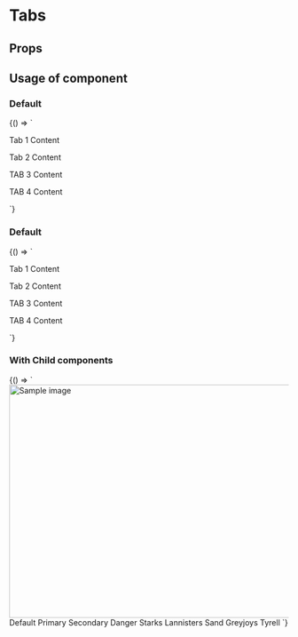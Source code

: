 
# Tabs
<Meta
  title='Tabs'
  component='fw-tabs'
   />

## Props

<Props of="fw-tabs"/>

## Usage of component

### Default
<Preview>
<Story name='Default'>{() => `
<fw-tabs>
  <fw-tab tab-header ="Tab 1">
    <section>
        <p>Tab 1 Content</P>
    </section>
  </fw-tab>
  <fw-tab tab-header="Tab 2">
        <p>Tab 2 Content</P>
  </fw-tab>
  <fw-tab tab-header="Tab 3" disabled>
    <p>TAB 3 Content</p>
  </fw-tab>
  <fw-tab tab-header="Tab 4">
    <p>TAB 4 Content</p>
  </fw-tab>
</fw-tabs>
`}</Story>
</Preview>


### Default
<Preview>
<Story name='With HTML Headers'>{() => `
<fw-tabs>
  <fw-tab tab-header-html="<i>Tab 1</i>">
    <section>
        <p>Tab 1 Content</P>
    </section>
  </fw-tab>
  <fw-tab tab-header-html="<h2>Tab 2</h2>">
        <p>Tab 2 Content</P>
  </fw-tab>
  <fw-tab tab-header-html="<h3>Tab 3</h3>" disabled>
    <p>TAB 3 Content</p>
  </fw-tab>
  <fw-tab tab-header-html="<h3>Tab 4</h3>">
    <p>TAB 4 Content</p>
  </fw-tab>
</fw-tabs>
`}</Story>
</Preview>


### With Child components
<Preview>
<Story name='With Child Components'>{() => `
<fw-tabs>
  <fw-tab tab-header ="Tab 1">
    <section>
      <img src="https://firebasestorage.googleapis.com/v0/b/blog-88819.appspot.com/o/mostafa-meraji-hgw6HUHlKMk-unsplash.jpg?alt=media&token=4ed2f24a-43ea-4a04-adc7-c7c5d971df71" alt="Sample image" height="420" width="720">
    </section>
  </fw-tab>
  <fw-tab tab-header="Tab 2">
    <fw-button expand>Default</fw-button>
    <fw-button color="primary" expand>Primary</fw-button>
    <fw-button color="secondary" expand>Secondary</fw-button>
    <fw-button color="danger" expand>Danger</fw-button>
  </fw-tab>
  <fw-tab tab-header="Tab 3" disabled>
    <fw-input label="Email" placeholder="Please type in your Email" type="email"> </fw-input>
    <fw-input label="Email" placeholder="Please type in your Email" type="email"> </fw-input>
    <fw-input label="Password" placeholder="Please type in your Password" type="password"> </fw-input>
  </fw-tab>
  <fw-tab tab-header="Tab 4">
    <fw-select multiple label="Select the GOT house" state-text="Choose the house where you belong" required="true">
        <fw-select-option value="1">Starks</fw-select-option>
        <fw-select-option value="2">Lannisters</fw-select-option>
        <fw-select-option value="3">Sand</fw-select-option>
        <fw-select-option value="4">Greyjoys</fw-select-option>
        <fw-select-option value="5">Tyrell</fw-select-option>
    </fw-select>
  </fw-tab>
</fw-tabs>
`}</Story>
</Preview>

